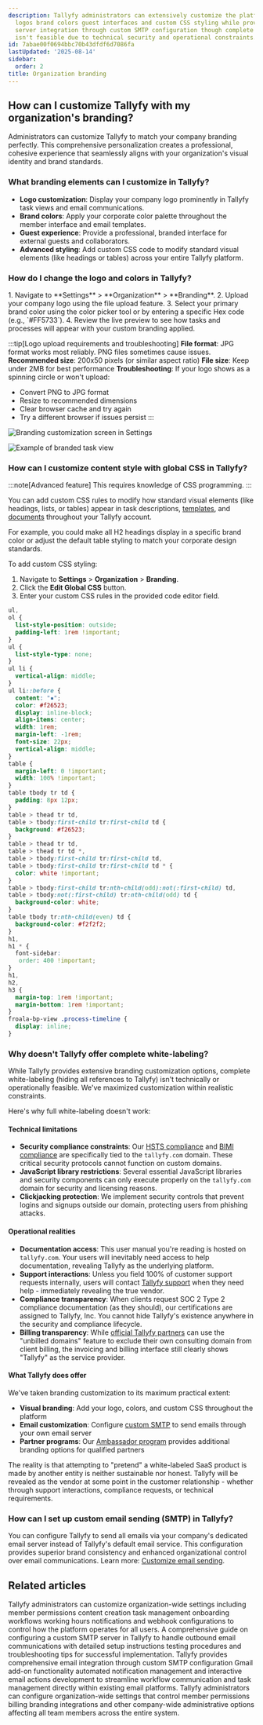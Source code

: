 ```yaml
---
description: Tallyfy administrators can extensively customize the platform with company
  logos brand colors guest interfaces and custom CSS styling while providing email
  server integration through custom SMTP configuration though complete white-labeling
  isn't feasible due to technical security and operational constraints.
id: 7abae00f0694bbc70b43dfdf6d7086fa
lastUpdated: '2025-08-14'
sidebar:
  order: 2
title: Organization branding
---
```



## How can I customize Tallyfy with my organization's branding?

Administrators can customize Tallyfy to match your company branding perfectly. This comprehensive personalization creates a professional, cohesive experience that seamlessly aligns with your organization's visual identity and brand standards.

### What branding elements can I customize in Tallyfy?

*   **Logo customization**: Display your company logo prominently in Tallyfy task views and email communications.
*   **Brand colors**: Apply your corporate color palette throughout the member interface and email templates.
*   **Guest experience**: Provide a professional, branded interface for external guests and collaborators.
*   **Advanced styling**: Add custom CSS code to modify standard visual elements (like headings or tables) across your entire Tallyfy platform.

### How do I change the logo and colors in Tallyfy?

<Steps>
1.  Navigate to **Settings** > **Organization** > **Branding**.
2.  Upload your company logo using the file upload feature.
3.  Select your primary brand color using the color picker tool or by entering a specific Hex code (e.g., `#FF5733`).
4.  Review the live preview to see how tasks and processes will appear with your custom branding applied.
</Steps>

:::tip[Logo upload requirements and troubleshooting]
**File format**: JPG format works most reliably. PNG files sometimes cause issues.
**Recommended size**: 200x50 pixels (or similar aspect ratio)
**File size**: Keep under 2MB for best performance
**Troubleshooting**: If your logo shows as a spinning circle or won't upload:
- Convert PNG to JPG format
- Resize to recommended dimensions
- Clear browser cache and try again
- Try a different browser if issues persist
:::

![Branding customization screen in Settings](https://screenshots.tallyfy.com/tallyfy%2Fpro%2Fdesktop-light-customizing-branding.png)

![Example of branded task view](https://screenshots.tallyfy.com/tallyfy%2Fpro%2Fdesktop-light-see-brandingcolors-tasks.png)

### How can I customize content style with global CSS in Tallyfy?

:::note[Advanced feature]
This requires knowledge of CSS programming.
:::

You can add custom CSS rules to modify how standard visual elements (like headings, lists, or tables) appear in task descriptions, [templates](/products/pro/documenting/templates/), and [documents](/products/pro/documenting/documents/) throughout your Tallyfy account.

For example, you could make all H2 headings display in a specific brand color or adjust the default table styling to match your corporate design standards.

To add custom CSS styling:
<Steps>
1. Navigate to **Settings** > **Organization** > **Branding**.
2. Click the **Edit Global CSS** button.
3. Enter your custom CSS rules in the provided code editor field.
</Steps>

```css
ul,
ol {
  list-style-position: outside;
  padding-left: 1rem !important;
}
ul {
  list-style-type: none;
}
ul li {
  vertical-align: middle;
}
ul li::before {
  content: "▪";
  color: #f26523;
  display: inline-block;
  align-items: center;
  width: 1rem;
  margin-left: -1rem;
  font-size: 22px;
  vertical-align: middle;
}
table {
  margin-left: 0 !important;
  width: 100% !important;
}
table tbody tr td {
  padding: 8px 12px;
}
table > thead tr td,
table > tbody:first-child tr:first-child td {
  background: #f26523;
}
table > thead tr td,
table > thead tr td *,
table > tbody:first-child tr:first-child td,
table > tbody:first-child tr:first-child td * {
  color: white !important;
}
table > tbody:first-child tr:nth-child(odd):not(:first-child) td,
table > tbody:not(:first-child) tr:nth-child(odd) td {
  background-color: white;
}
table tbody tr:nth-child(even) td {
  background-color: #f2f2f2;
}
h1,
h1 * {
  font-sidebar:
   order: 400 !important;
}
h1,
h2,
h3 {
  margin-top: 1rem !important;
  margin-bottom: 1rem !important;
}
froala-bp-view .process-timeline {
  display: inline;
}
```

### Why doesn't Tallyfy offer complete white-labeling?

While Tallyfy provides extensive branding customization options, complete white-labeling (hiding all references to Tallyfy) isn't technically or operationally feasible. We've maximized customization within realistic constraints.

Here's why full white-labeling doesn't work:

#### Technical limitations

*   **Security compliance constraints**: Our [HSTS compliance](/products/pro/compliance/hsts-compliance/) and [BIMI compliance](/products/pro/compliance/bimi-compliance/) are specifically tied to the `tallyfy.com` domain. These critical security protocols cannot function on custom domains.
*   **JavaScript library restrictions**: Several essential JavaScript libraries and security components can only execute properly on the `tallyfy.com` domain for security and licensing reasons.
*   **Clickjacking protection**: We implement security controls that prevent logins and signups outside our domain, protecting users from phishing attacks.

#### Operational realities

*   **Documentation access**: This user manual you're reading is hosted on `tallyfy.com`. Your users will inevitably need access to help documentation, revealing Tallyfy as the underlying platform.
*   **Support interactions**: Unless you field 100% of customer support requests internally, users will contact [Tallyfy support](/products/pro/miscellaneous/support/how-can-i-contact-tallyfys-support-team/) when they need help - immediately revealing the true vendor.
*   **Compliance transparency**: When clients request SOC 2 Type 2 compliance documentation (as they should), our certifications are assigned to Tallyfy, Inc. You cannot hide Tallyfy's existence anywhere in the security and compliance lifecycle.
*   **Billing transparency**: While [official Tallyfy partners](/products/pro/miscellaneous/how-can-i-become-a-tallyfy-partner/) can use the "unbilled domains" feature to exclude their own consulting domain from client billing, the invoicing and billing interface still clearly shows "Tallyfy" as the service provider.

#### What Tallyfy does offer

We've taken branding customization to its maximum practical extent:

*   **Visual branding**: Add your logo, colors, and custom CSS throughout the platform
*   **Email customization**: Configure [custom SMTP](/products/pro/integrations/email/how-to-set-up-custom-smtp-in-tallyfy/) to send emails through your own email server
*   **Partner programs**: Our [Ambassador program](https://tallyfy.com/partners/) provides additional branding options for qualified partners

The reality is that attempting to "pretend" a white-labeled SaaS product is made by another entity is neither sustainable nor honest. Tallyfy will be revealed as the vendor at some point in the customer relationship - whether through support interactions, compliance requests, or technical requirements.

### How can I set up custom email sending (SMTP) in Tallyfy?

You can configure Tallyfy to send all emails via your company's dedicated email server instead of Tallyfy's default email service. This configuration provides superior brand consistency and enhanced organizational control over email communications. Learn more: [Customize email sending](/products/pro/integrations/email/how-to-set-up-custom-smtp-in-tallyfy/).


## Related articles
<CardGrid>
<LinkTitleCard header="<b>Org Settings > Organization customization settings</b>" href="/products/pro/settings/org-settings/organization-customization-settings/" > Tallyfy administrators can customize organization-wide settings including member permissions content creation task management onboarding workflows working hours notifications and webhook configurations to control how the platform operates for all users. </LinkTitleCard>
<LinkTitleCard header="<b>Email > Set up custom SMTP sending</b>" href="/products/pro/integrations/email/how-to-set-up-custom-smtp-in-tallyfy/" > A comprehensive guide on configuring a custom SMTP server in Tallyfy to handle outbound email communications with detailed setup instructions testing procedures and troubleshooting tips for successful implementation. </LinkTitleCard>
<LinkTitleCard header="<b>Integrations > Email and SMTP</b>" href="/products/pro/integrations/email/" > Tallyfy provides comprehensive email integration through custom SMTP configuration Gmail add-on functionality automated notification management and interactive email actions development to streamline workflow communication and task management directly within existing email platforms. </LinkTitleCard>
<LinkTitleCard header="<b>Settings > Organization settings</b>" href="/products/pro/settings/org-settings/" > Tallyfy administrators can configure organization-wide settings that control member permissions billing branding integrations and other company-wide administrative options affecting all team members across the entire system. </LinkTitleCard>
</CardGrid>